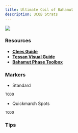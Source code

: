 ```yaml
---
title: Ultimate Coil of Bahamut
description: UCOB Strats
---
```


<img class="ulti-tooltip" src="/ucob.png"/>

### Resources ###
- [**Clees Guide**](https://clees.me/guides/ucob/)
- [**Tessan Visual Guide**](https://www.youtube.com/watch?v=c46-skQrnOA)
- [**Bahamut Phase Toolbox**](https://clees.me/guides/ucob/) 


### Markers ###

- Standard

```
TODO
```

- Quickmarch Spots

```
TODO
```

### Tips ###

